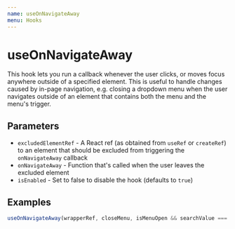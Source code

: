 ```yaml
---
name: useOnNavigateAway
menu: Hooks
---
```


# useOnNavigateAway

This hook lets you run a callback whenever the user clicks, or moves focus anywhere outside of a specified element. This is useful to handle changes caused by in-page navigation, e.g. closing a dropdown menu when the user navigates outside of an element that contains both the menu and the menu's trigger.

## Parameters

-   `excludedElementRef` - A React ref (as obtained from `useRef` or `createRef`) to an element that should be excluded from triggering the `onNavigateAway` callback
-   `onNavigateAway` - Function that's called when the user leaves the excluded element
-   `isEnabled` - Set to false to disable the hook (defaults to `true`)

## Examples

```js
useOnNavigateAway(wrapperRef, closeMenu, isMenuOpen && searchValue === '');
```
